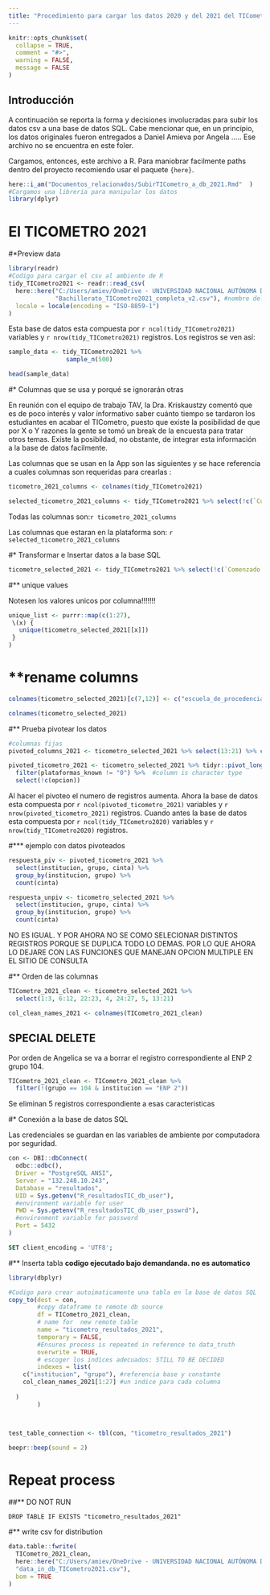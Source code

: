 ```yaml
---
title: "Procedimiento para cargar los datos 2020 y del 2021 del TICometro a la base de SQL"
---
```


```r
knitr::opts_chunk$set(
  collapse = TRUE,
  comment = "#>",
  warning = FALSE,
  message = FALSE
)
```

## Introducción

A continuación se reporta la forma y decisiones involucradas para subir los datos csv a una base de datos SQL. Cabe mencionar que, en un principio, los datos originales fueron entregados a Daniel Amieva por Angela ..... Ese archivo no se encuentra en este foler.

Cargamos, entonces, este archivo a R. Para maniobrar facilmente paths dentro del proyecto recomiendo usar el paquete `{here}`.

```r
here::i_am("Documentos_relacionados/SubirTICometro_a_db_2021.Rmd"  ) 
#Cargamos una libreria para manipular los datos 
library(dplyr)
```


# El TICOMETRO 2021

#*Preview data
```r
library(readr)
#Codigo para cargar el csv al ambiente de R
tidy_TICometro2021 <- readr::read_csv(
  here::here("C:/Users/amiev/OneDrive - UNIVERSIDAD NACIONAL AUTÓNOMA DE MÉXICO/Documents/DGTIC/Ticometro_Data/data_truth", #folder al que pertenece el archivo
             "Bachillerato_TICometro2021_completa_v2.csv"), #nombre del archivo
  locale = locale(encoding = "ISO-8859-1")
)

```

Esta base de datos esta compuesta por `r ncol(tidy_TICometro2021)` variables y `r nrow(tidy_TICometro2021)` registros. Los registros se ven así:

```r
sample_data <- tidy_TICometro2021 %>% 
                sample_n(500)

head(sample_data)

```



#* Columnas que se usa y porqué se ignorarán otras

En reunión con el equipo de trabajo TAV, la Dra. Kriskaustzy comentó que es de poco interés y valor informativo saber cuánto tiempo se tardaron los estudiantes en acabar el TICometro, puesto que existe la posibilidad de que por X o Y razones la gente se tomó un break de la encuesta para tratar otros temas. Existe la posibildad, no obstante, de integrar esta información a la base de datos facilmente.

Las columnas que se usan en la App son las siguientes y se hace referencia a cuales columnas son requeridas para crearlas :

```r
ticometro_2021_columns <- colnames(tidy_TICometro2021)

selected_ticometro_2021_columns <- tidy_TICometro2021 %>% select(!c(`Comenzado en`, Finalizado, Tiempo_empleado)) %>% colnames(.)
```

Todas las columnas son:`r ticometro_2021_columns`

Las columnas que estaran en la plataforma son: `r selected_ticometro_2021_columns`

#* Transformar e Insertar datos a la base SQL

```r
ticometro_selected_2021 <- tidy_TICometro2021 %>% select(!c(`Comenzado en`, Finalizado, Tiempo_empleado))
```

#** unique values


Notesen los valores unicos por columna!!!!!!!

```r
unique_list <- purrr::map(c(1:27),
 \(x) {
   unique(ticometro_selected_2021[[x]])
 }                         
)


```

# **rename columns 

```r
colnames(ticometro_selected_2021)[c(7,12)] <- c("escuela_de_procedencia","plataformas_edu_known")

colnames(ticometro_selected_2021)
```


#** Prueba pivotear los datos

```r
#columnas fijas
pivoted_columns_2021 <- ticometro_selected_2021 %>% select(13:21) %>% colnames(.)

pivoted_ticometro_2021 <- ticometro_selected_2021 %>% tidyr::pivot_longer(all_of(pivoted_columns_2021), names_to = "opcion", values_to = "plataformas_known") %>% 
  filter(plataformas_known != "0") %>%  #column is character type
  select(!c(opcion))
```

Al hacer el pivoteo el numero de registros aumenta. Ahora la base  de datos esta compuesta por `r ncol(pivoted_ticometro_2021)` variables y `r nrow(pivoted_ticometro_2021)` registros. Cuando antes la base de datos esta compuesta por `r ncol(tidy_TICometro2020)` variables y `r nrow(tidy_TICometro2020)` registros.

#*** ejemplo con datos pivoteados

```r
respuesta_piv <- pivoted_ticometro_2021 %>% 
  select(institucion, grupo, cinta) %>% 
  group_by(institucion, grupo) %>% 
  count(cinta)
```

```r
respuesta_unpiv <- ticometro_selected_2021 %>% 
  select(institucion, grupo, cinta) %>% 
  group_by(institucion, grupo) %>% 
  count(cinta)
```

NO ES IGUAL. Y POR AHORA NO SE COMO SELECIONAR DISTINTOS REGISTROS PORQUE SE DUPLICA TODO LO DEMAS. POR LO QUE AHORA LO DEJARE CON LAS FUNCIONES QUE MANEJAN OPCION MULTIPLE EN EL SITIO DE CONSULTA

#** Orden de las columnas
```r
TICometro_2021_clean <- ticometro_selected_2021 %>% 
  select(1:3, 6:12, 22:23, 4, 24:27, 5, 13:21)

col_clean_names_2021 <- colnames(TICometro_2021_clean)

```

## SPECIAL DELETE

Por orden de Angelica se va a borrar el registro correspondiente al ENP 2 grupo 104. 

```r
TICometro_2021_clean <- TICometro_2021_clean %>% 
  filter(!(grupo == 104 & institucion == "ENP 2"))
```

Se eliminan 5 registros correspondiente a esas caracteristicas

#* Conexión a la base de datos SQL

Las credenciales se guardan en las variables de ambiente por computadora por seguridad.

```r
con <- DBI::dbConnect(
  odbc::odbc(),
  Driver = "PostgreSQL ANSI",
  Server = "132.248.10.243",
  Database = "resultados",
  UID = Sys.getenv("R_resultadosTIC_db_user"),
  #environment variable for user
  PWD = Sys.getenv("R_resultadosTIC_db_user_psswrd"),
  #environment variable for password
  Port = 5432
)
```

```sql
SET client_encoding = 'UTF8';
```

#** Inserta tabla
**codigo ejecutado bajo demandanda. no es automatico**
```r
library(dbplyr)

#Codigo para crear autoimaticamente una tabla en la base de datos SQL
copy_to(dest = con,
        #copy dataframe to remote db source
        df = TICometro_2021_clean,
        # name for  new remote table
        name = "ticometro_resultados_2021", 
        temporary = FALSE,
        #Ensures process is repeated in reference to data_truth
        overwrite = TRUE, 
        # escoger los indices adecuados: STILL TO BE DECIDED
        indexes = list(
    c("institucion", "grupo"), #referencia base y constante
    col_clean_names_2021[1:27] #un indice para cada columna
    
  ) 
        )                 



test_table_connection <- tbl(con, "ticometro_resultados_2021")

beepr::beep(sound = 2)
```


# Repeat process

##** DO NOT RUN

```
DROP TABLE IF EXISTS "ticometro_resultados_2021"
```

#** write csv for distribution

```r
data.table::fwrite(
  TICometro_2021_clean,
  here::here("C:/Users/amiev/OneDrive - UNIVERSIDAD NACIONAL AUTÓNOMA DE MÉXICO/Documents/DGTIC/Ticometro_Data/data_truth",
  "data_in_db_TICometro2021.csv"),
  bom = TRUE
)
```





